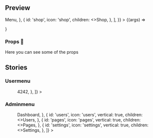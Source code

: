 

<Meta title='Organisms/Menu' component={Menu} />

## Preview

<Preview>
  <Story
    name='MainMenu'
    args={{
      vertical: true,
      items: [
        {
          id: 'menu',
          icon: 'menu',
          children: <>Menu</>,
        },
        {
          id: 'shop',
          icon: 'shop',
          children: <>Shop</>,
        },
      ],
    }}
  >
    {(args) => <Menu {...args}></Menu>}
  </Story>
</Preview>

### Props 🔧

Here you can see some of the props

<Props story='MainMenu' />

## Stories

### Usermenu

<Preview>
  <Story name='UserMenu'>
    <Menu
      items={[
        {
          id: 'wishlist',
          icon: 'wishlist',
          counter: true,
        },
        {
          id: 'cart',
          icon: 'cart',
          counter: true,
        },
        {
          id: 'notifications',
          icon: 'notifications',
          counter: true,
        },
        {
          id: 'points',
          icon: 'points',
          children: <>4242</>,
        },
      ]}
    ></Menu>
  </Story>
</Preview>

### Adminmenu

<Preview>
  <Story name='AdminMenu'>
    <Menu
      items={[
        {
          id: 'dashboard',
          icon: 'dashboard',
          vertical: true,
          children: <>Dashboard</>,
        },
        {
          id: 'users',
          icon: 'users',
          vertical: true,
          children: <>Users</>,
        },
        {
          id: 'pages',
          icon: 'pages',
          vertical: true,
          children: <>Pages</>,
        },
        {
          id: 'settings',
          icon: 'settings',
          vertical: true,
          children: <>Settings</>,
        },
      ]}
    ></Menu>
  </Story>
</Preview>
